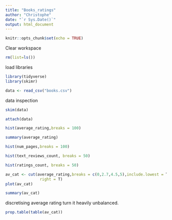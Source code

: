 ```yaml
---
title: "Books_ratings"
author: "Christophe"
date: "`r Sys.Date()`"
output: html_document
---
```


```r
knitr::opts_chunk$set(echo = TRUE)
```

Clear workspace
```r
rm(list=ls())
```
load libraries
```r
library(tidyverse)
library(skimr)
```

```r
data <- read_csv("books.csv")
```

data inspection
```r
skim(data)
```

```r
attach(data)
```

```r
hist(average_rating,breaks = 100)
```
```r
summary(average_rating)
```


```r
hist(num_pages,breaks = 100)
```

```r
hist(text_reviews_count, breaks = 50)
```

```r
hist(ratings_count, breaks = 50)
```

```r
av_cat <- cut(average_rating,breaks = c(0,2.7,4.5,5),include.lowest = T,
               right = T)
plot(av_cat)
```

```r
summary(av_cat)
```
discretising average  rating turn it heavily unbalanced. 

```r
prop.table(table(av_cat))
```

```r

```

